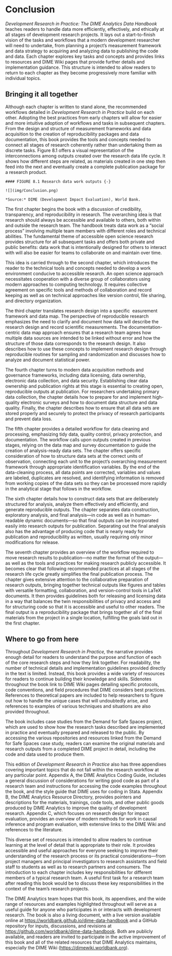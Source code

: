 # Conclusion {-}

*Development Research in Practice: The DIME Analytics Data Handbook* teaches
readers to handle data more efficiently, effectively, and ethically at all
stages of development research projects. It lays out a start-to-finish vision of
the tasks and workflows that a modern development researcher will need to
undertake, from planning a project’s measurement framework and data strategy to
acquiring and analyzing data to publishing the code and data. Each chapter
explores key tasks and concepts and provides links to resources and DIME Wiki
pages that provide further details and implementation guidance. This structure
is intended to allow readers to return to each chapter as they become
progressively more familiar with individual topics.

## Bringing it all together {-}

Although each chapter is written to stand alone, the recommended workflows
detailed in *Development Research in Practice* build on each other. Adopting the
best practices from early chapters will allow for easier and more intuitive
adoption of workflows and tasks in subsequent chapters. From the design and
structure of measurement frameworks and data acquisition to the creation of
reproducibility packages and data documentation, this book provides the tools
and concepts needed to connect all stages of research coherently rather than
undertaking them as discrete tasks. Figure 8.1 offers a visual representation of
the interconnections among outputs created over the research data life cycle.
It shows how different steps are related, as materials created in one step then
feed into the next and eventually create a complete publication package for a
research product.

```block2
#### FIGURE 8.1 Research data work outputs {-}

![](img/Conclusion.png)

*Source:* DIME (Development Impact Evaluation), World Bank. 
```

The first chapter begins the book with a discussion of credibility,
transparency, and reproducibility in research. The overarching idea is that
research should always be accessible and available to others, both within and
outside the research team. The handbook treats data work as a "social process"
involving multiple team members with different roles and technical abilities.
The fundamental theme of accessible open science research provides structure for
all subsequent tasks and offers both private and public benefits: data work that
is intentionally designed for others to interact with will also be easier for
teams to collaborate on and maintain over time.

This idea is carried through to the second chapter, which introduces the reader
to the technical tools and concepts needed to develop a work environment
conducive to accessible research. An open science approach necessitates
cooperation with a diverse group of collaborators using modern approaches to
computing technology. It requires collective agreement on specific tools and
methods of collaboration and record keeping as well as on technical approaches
like version control, file sharing, and directory organization.

The third chapter translates research design into a specific ­ easurement
framework and data map. The perspective of reproducible research emphasizes the
need to clarify and document how data will describe the research design and
record scientific measurements. The documentation-centric data map approach
ensures that a research team agrees how multiple data sources are intended to be
linked without error and how the structure of those data corresponds to the
research design. It also describes how to use these concepts to implement
research design through reproducible routines for sampling and randomization and
discusses how to analyze and document statistical power.

The fourth chapter turns to modern data acquisition methods and governance
frameworks, including data licensing, data ownership, electronic data
collection, and data security. Establishing clear data ownership and publication
rights at this stage is essential to creating open, reproducible outputs at
publication. For researchers undertaking primary data collection, the chapter
details how to prepare for and implement high-quality electronic surveys and how
to document data structure and data quality. Finally, the chapter describes how
to ensure that all data sets are stored properly and securely to protect the
privacy of research participants and prevent data loss.

The fifth chapter provides a detailed workflow for data cleaning and processing,
emphasizing tidy data, quality control, privacy protection, and documentation.
The workflow calls upon outputs created in previous stages, relying on the data
map and survey documentation to guide the creation of analysis-ready data sets.
The chapter offers specific consideration of how to structure data sets at the
correct units of observation, connecting each unit to the project’s overarching
measurement framework through appropriate identification variables. By the end
of the data-cleaning process, all data points are corrected, variables and
values are labeled, duplicates are resolved, and identifying information is
removed from working copies of the data sets so they can be processed more
rapidly in the analytical stage that follows in the workflow.

The sixth chapter details how to construct data sets that are deliberately
structured for analysis, analyze them effectively and efficiently, and generate
reproducible outputs. The chapter separates data construction, exploratory
analysis, and final analysis—in code as well as in human-readable dynamic
documents—so that final outputs can be incorporated easily into research outputs
for publication. Separating out the final analysis also has the advantage of
producing code that is nearly ready for publication and reproducibility as
written, usually requiring only minor modifications for release.

The seventh chapter provides an overview of the workflow required to move
research results to publication—no matter the format of the output—as well as
the tools and practices for making research publicly accessible. It becomes
clear that following recommended practices at all stages of the research life
cycle greatly simplifies the final publication process. The chapter gives
extensive attention to the collaborative preparation of research outputs,
bringing together technical outputs like figures and tables with versatile
formatting, collaboration, and version-control tools in LaTeX documents. It then
provides guidelines both for releasing and licensing data in a way that balances
the twin responsibilities of privacy and access and for structuring code so that
it is accessible and useful to other readers. The final output is a
reproducibility package that brings together all of the final materials from the
project in a single location, fulfilling the goals laid out in the first
chapter.


## Where to go from here {-}

Throughout *Development Research in Practice,* the narrative provides enough
detail for readers to understand the purpose and function of each of the core
research steps and how they link together. For readability, the number of
technical details and implementation guidelines provided directly in the text is
limited. Instead, this book provides a wide variety of resources for readers to
continue building their knowledge and skills. Sidenotes throughout the book link
to DIME Wiki pages detailing specific protocols, code conventions, and field
procedures that DIME considers best practices. References to theoretical papers
are included to help researchers to figure out how to handle the unique cases
that will undoubtedly arise, and references to examples of various techniques
and situations are also provided throughout.

The book includes case studies from the Demand for Safe Spaces project, which
are used to show how the research tasks described are implemented in practice
and eventually prepared and released to the public. By accessing the various
repositories and resources linked from the Demand for Safe Spaces case study,
readers can examine the original materials and research outputs from a completed
DIME project in detail, including the code and data used to produce them.

This edition of *Development Research in Practice* also has three appendixes
covering important topics that do not fall within the research workflow at any
particular point. Appendix A, the DIME Analytics Coding Guide, includes a
general discussion of considerations for writing good code as part of a research
team and instructions for accessing the code examples throughout the book, and
the style guide that DIME uses for coding in Stata. Appendix B, the DIME
Analytics Resource Directory, provides pointers and descriptions for the
materials, trainings, code tools, and other public goods produced by DIME
Analytics to improve the quality of development research. Appendix C, which
focuses on research design for impact evaluation, provides an overview of modern
methods for work in causal inference and program evaluation, with extensive
links to the DIME Wiki and references to the literature.

This diverse set of resources is intended to allow readers to continue learning
at the level of detail that is appropriate to their role. It provides accessible
and useful approaches for everyone seeking to improve their understanding of the
research process or its practical considerations—from project managers and
principal investigators to research assistants and field staff to students as
well as to research partners and consumers. The introduction to each chapter
includes key responsibilities for different members of a typical research team.
A useful first task for a research team after reading this book would be to
discuss these key responsibilities in the context of the team’s research
projects.

The DIME Analytics team hopes that this book, its appendixes, and the wide range
of resources and examples highlighted throughout will serve as a useful guide
for anyone who participates in or interacts with development research. The book
is also a living document, with a live version available online at
<https://worldbank.github.io/dime-data-handbook> and a GitHub repository for
inputs, discussions, and revisions at
<https://github.com/worldbank/dime-data-handbook>. Both are publicly available,
and readers are invited to participate in the active improvement of this book
and all of the related resources that DIME Analytics maintains, especially the
DIME Wiki (<https://dimewiki.worldbank.org>).
